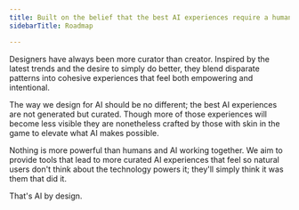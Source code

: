```yaml
---
title: Built on the belief that the best AI experiences require a human touch
sidebarTitle: Roadmap

---
```


Designers have always been more curator than creator. Inspired by the latest trends and the desire to simply do better, they blend disparate patterns into cohesive experiences that feel both empowering and intentional.

The way we design for AI should be no different; the best AI experiences are not generated but curated. Though more of those experiences will become less visible they are nonetheless crafted by those with skin in the game to elevate what AI makes possible.

Nothing is more powerful than humans and AI working together. We aim to provide tools that lead to more curated AI experiences that feel so natural users don't think about the technology powers it; they'll simply think it was them that did it.

That's AI by design.